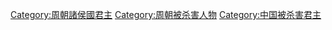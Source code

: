 [[Category:周朝諸侯國君主|Category:周朝諸侯國君主]]
[[Category:周朝被杀害人物|Category:周朝被杀害人物]]
[[Category:中国被杀害君主|Category:中国被杀害君主]]